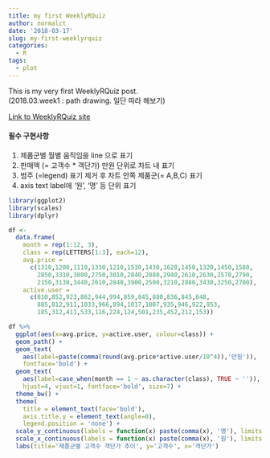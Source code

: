 ```yaml
---
title: my first WeeklyRQuiz
author: normalct
date: '2018-03-17'
slug: my-first-weeklyrquiz
categories:
  - R
tags:
  - plot
---
```


This is my very first WeeklyRQuiz post.  
(2018.03.week1 : path drawing.  일단 따라 해보기)

[Link to WeeklyRQuiz site](https://github.com/R-Korea/weekly_R_quiz/tree/master/201803/1.path_drawing)

#### 필수 구현사항

1. 제품군별 월별 움직임을 line 으로 표기
2. 판매액 (= 고객수 * 객단가) 만원 단위로 차트 내 표기
3. 범주 (=legend) 표기 제거 후 차트 안쪽 제품군(= A,B,C) 표기
4. axis text label에 '원', '명' 등 단위 표기

```r
library(ggplot2)
library(scales)
library(dplyr)

df <- 
  data.frame(
    month = rep(1:12, 3),
    class = rep(LETTERS[1:3], each=12),
    avg.price = 
      c(1310,1200,1110,1330,1210,1530,1430,1620,1450,1320,1450,1580,
        2850,3310,3880,2750,3010,2840,2880,2940,2610,2630,2570,2790,
        2150,3130,3440,2610,2840,3900,2500,3210,2880,3430,3250,2700),
    active.user = 
      c(810,852,923,862,944,994,859,845,880,836,845,648,
        885,812,911,1033,966,894,1017,1007,935,946,922,953,
        185,312,411,533,116,224,124,501,235,452,212,153))
```

```r
df %>%
  ggplot(aes(x=avg.price, y=active.user, colour=class)) +
  geom_path() +
  geom_text(
    aes(label=paste(comma(round(avg.price*active.user/10^4)),'만원')),
    fontface='bold') +
  geom_text(
    aes(label=case_when(month == 1 ~ as.character(class), TRUE ~ '')), 
    hjust=4, vjust=1, fontface='bold', size=7) +
  theme_bw() +
  theme(
    title = element_text(face='bold'),
    axis.title.y = element_text(angle=0), 
    legend.position = 'none') +
  scale_y_continuous(labels = function(x) paste(comma(x), '명'), limits = c(0,1200)) +
  scale_x_continuous(labels = function(x) paste(comma(x), '원'), limits = c(0,4500)) +
  labs(title='제품군별 고객수 객단가 추이', y='고객수', x='객단가')
```

